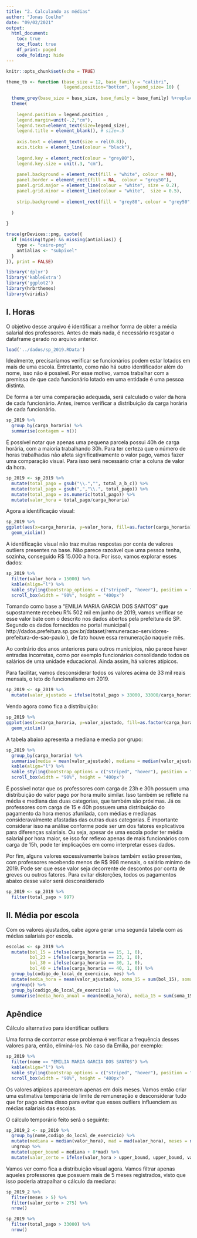 ```yaml
---
title: "2. Calculando as médias"
author: "Jonas Coelho"
date: "09/02/2021"
output: 
  html_document:
    toc: true
    toc_float: true
    df_print: paged
    code_folding: hide
---
```


```r
knitr::opts_chunk$set(echo = TRUE)

theme_tb <- function (base_size = 12, base_family = "calibri",
                      legend.position="bottom", legend_size= 10) {
  
  theme_grey(base_size = base_size, base_family = base_family) %+replace% 
  theme(
    
    legend.position = legend.position , 
    legend.margin=unit(-.2,"cm"),
    legend.text=element_text(size=legend_size),
    legend.title = element_blank(), # size=.5
    
    axis.text = element_text(size = rel(0.8)),
    axis.ticks = element_line(colour = "black"), 
    
    legend.key = element_rect(colour = "grey80"), 
    legend.key.size = unit(.3, "cm"),
    
    panel.background = element_rect(fill = "white", colour = NA),
    panel.border = element_rect(fill = NA,  colour = "grey50"), 
    panel.grid.major = element_line(colour = "white", size = 0.2),
    panel.grid.minor = element_line(colour = "white",  size = 0.5), 
    
    strip.background = element_rect(fill = "grey80", colour = "grey50", size = 0.2)
    
  )
  
}

trace(grDevices::png, quote({
  if (missing(type) && missing(antialias)) {
    type <- "cairo-png"
    antialias <- "subpixel"
  }
}), print = FALSE)
```

```r
library('dplyr')
library('kableExtra')
library('ggplot2')
library(hrbrthemes)
library(viridis)
```

## I. Horas

O objetivo desse arquivo é identificar a melhor forma de obter a média salarial dos professores. Antes de mais nada, é necessário resgatar o dataframe gerado no arquivo anterior.

```r
load('../dados/sp_2019.RData')
```

Idealmente, precisaríamos verificar se funcionários podem estar lotados em mais de uma escola. Entretanto, como não há outro identificador além do nome, isso não é possível. Por esse motivo, vamos trabalhar com a premissa de que cada funcionário lotado em uma entidade é uma pessoa distinta.

De forma a ter uma comparação adequada, será calculado o valor da hora de cada funcionário. Antes, iremos verificar a distribuição da carga horária de cada funcionário.

```r
sp_2019 %>%
  group_by(carga_horaria) %>%
  summarise(contagem = n())
```
É possível notar que apenas uma pequena parcela possui 40h de carga horária, com a maioria trabalhando 30h. Para ter certeza que o número de horas trabalhadas não afeta significativamente o valor pago, vamos fazer uma comparação visual. Para isso será necessário criar a coluna de valor da hora.

```r
sp_2019 <- sp_2019 %>%
  mutate(total_pago = gsub("\\.","", total_a_b_c)) %>%
  mutate(total_pago = gsub(",","\\.", total_pago)) %>%
  mutate(total_pago = as.numeric(total_pago)) %>%
  mutate(valor_hora = total_pago/carga_horaria)
```

Agora a identificação visual:

```r
sp_2019 %>%
ggplot(aes(x=carga_horaria, y=valor_hora, fill=as.factor(carga_horaria))) + 
  geom_violin()
```
A identificação visual não traz muitas respostas por conta de valores outliers presentes na base. Não parece razoável que uma pessoa tenha, sozinha, conseguido R$ 15.000 a hora. Por isso, vamos explorar esses dados:

```r
sp_2019 %>%
  filter(valor_hora > 15000) %>%
  kable(align="l") %>%
  kable_styling(bootstrap_options = c("striped", "hover"), position = "center") %>%
  scroll_box(width = "90%", height = "400px") 
```
Tomando como base a "EMILIA MARIA GARCIA DOS SANTOS" que supostamente recebeu R% 502 mil em junho de 2019, vamos verificar se esse valor bate com o descrito nos dados abertos pela prefeitura de SP. Segundo os dados fornecidos no portal municipal ( http://dados.prefeitura.sp.gov.br/dataset/remuneracao-servidores-prefeitura-de-sao-paulo ), de fato houve essa remuneração naquele mês.

Ao contrário dos anos anteriores para outros municípios, não parece haver entradas incorretas, como por exemplo funcionários consolidando todos os salários de uma unidade educacional. Ainda assim, há valores atípicos.


Para facilitar, vamos desconsiderar todos os valores acima de 33 mil reais mensais, o teto do funcionalismo em 2019.

```r
sp_2019 <- sp_2019 %>%
  mutate(valor_ajustado = ifelse(total_pago > 33000, 33000/carga_horaria, valor_hora))
```

Vendo agora como fica a distribuição:

```r
sp_2019 %>%
ggplot(aes(x=carga_horaria, y=valor_ajustado, fill=as.factor(carga_horaria))) + 
  geom_violin()
```
A tabela abaixo apresenta a mediana e media por grupo:

```r
sp_2019 %>%
  group_by(carga_horaria) %>%
  summarise(media = mean(valor_ajustado), mediana = median(valor_ajustado)) %>%
  kable(align="l") %>%
  kable_styling(bootstrap_options = c("striped", "hover"), position = "center") %>%
  scroll_box(width = "90%", height = "400px") 
```
É possível notar que os professores com carga de 23h e 30h possuem uma distribuição do valor pago por hora muito similar. Isso também se reflete na média e mediana das duas categorias, que também são próximas. Já os professores com carga de 15 e 40h possuem uma distribuição do pagamento da hora menos afunilada, com médias e medianas consideravalmente afastadas das outras duas categorias. É importante considerar isso na análise conforme pode ser um dos fatores explicativos para diferenças salariais. Ou seja, apesar de uma escola poder ter média salarial por hora maior, se isso for reflexo apenas de mais funcionários com carga de 15h, pode ter implicações em como interpretar esses dados.

Por fim, alguns valores excessivamente baixos também estão presentes, com professores recebendo menos de R$ 998 mensais, o salário mínimo de 2019. Pode ser que esse valor seja decorrente de descontos por conta de greves ou outros fatores. Para evitar distorções, todos os pagamentos abaixo desse valor será desconsiderado

```r
sp_2019 <- sp_2019 %>%
  filter(total_pago > 997)
```


## II. Média por escola

Com os valores ajustados, cabe agora gerar uma segunda tabela com as médias salariais por escola.

```r
escolas <- sp_2019 %>%
  mutate(bol_15 = ifelse(carga_horaria == 15, 1, 0),
         bol_23 = ifelse(carga_horaria == 23, 1, 0),
         bol_30 = ifelse(carga_horaria == 30, 1, 0),
         bol_40 = ifelse(carga_horaria == 40, 1, 0)) %>%
  group_by(codigo_do_local_de_exercicio, mes) %>%
  mutate(media_hora = mean(valor_ajustado), soma_15 = sum(bol_15), soma_23 = sum(bol_23), soma_30 = sum(bol_30), soma_40 = sum(bol_40)) %>%
  ungroup() %>%
  group_by(codigo_do_local_de_exercicio) %>%
  summarise(media_hora_anual = mean(media_hora), media_15 = sum(soma_15), media_23 = sum(soma_23), media_30 = sum(soma_30), media_40 = sum(soma_40))
```



## Apêndice

Cálculo alternativo para identificar outliers

Uma forma de contornar esse problema é verificar a frequência desses valores para, então, eliminá-los. No caso da Emilia, por exemplo:

```r
sp_2019 %>%
  filter(nome == "EMILIA MARIA GARCIA DOS SANTOS") %>%
  kable(align="l") %>%
  kable_styling(bootstrap_options = c("striped", "hover"), position = "center") %>%
  scroll_box(width = "90%", height = "400px") 
```


Os valores atípicos apareceram apenas em dois meses. Vamos então criar uma estimativa temporária de limite de remuneração e desconsiderar tudo que for pago acima disso para evitar que esses outliers influenciem as médias salariais das escolas.

O cálculo temporário feito será o seguinte:

```r
sp_2019_2 <- sp_2019 %>%
  group_by(nome,codigo_do_local_de_exercicio) %>%
  mutate(mediana = median(valor_hora), mad = mad(valor_hora), meses = n()) %>%
  ungroup %>%
  mutate(upper_bound = mediana + 8*mad) %>%
  mutate(valor_certo = ifelse(valor_hora > upper_bound, upper_bound, valor_hora))
```


Vamos ver como fica a distribuição visual agora. Vamos filtrar apenas aqueles professores que possuem mais de 5 meses registrados, visto que isso poderia atrapalhar o cálculo da mediana:

```r
sp_2019_2 %>%
  filter(meses > 5) %>%
  filter(valor_certo > 275) %>%
  nrow()
```

```r
sp_2019 %>%
  filter(total_pago > 33000) %>%
  nrow()
```

